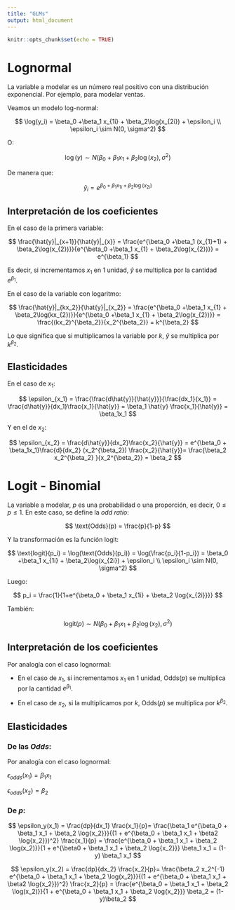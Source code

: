 ```yaml
---
title: "GLMs"
output: html_document
---
```


```r
knitr::opts_chunk$set(echo = TRUE)
```

# Lognormal

La variable a modelar es un número real positivo con una distribución exponencial. Por ejemplo, para modelar ventas.

Veamos un modelo log-normal:

$$
\log(y_i) = \beta_0 +\beta_1 x_{1i} + \beta_2\log(x_{2i}) + \epsilon_i \\
\epsilon_i \sim N(0, \sigma^2)
$$

O:

$$
\log(y) \sim N(\beta_0 + \beta_1 x_1 + \beta_2 \log(x_2), \sigma^2)
$$

De manera que:

$$
\hat{y}_i = e^{\beta_0 +\beta_1 x_{1i} + \beta_2\log(x_{2i})}
$$

## Interpretación de los coeficientes

En el caso de la primera variable:

$$
\frac{\hat{y}|_{x+1}}{\hat{y}|_{x}} = \frac{e^{\beta_0 +\beta_1 (x_{1}+1) + \beta_2\log(x_{2})}}{e^{\beta_0 +\beta_1 x_{1} + \beta_2\log(x_{2})}} = e^{\beta_1}
$$

Es decir, si incrementamos $x_1$ en 1 unidad, $\hat{y}$ se multiplica por la cantidad $e^{\beta_1}$.

En el caso de la variable con logaritmo:

$$
\frac{\hat{y}|_{kx_2}}{\hat{y}|_{x_2}} = \frac{e^{\beta_0 +\beta_1 x_{1} + \beta_2\log(kx_{2})}}{e^{\beta_0 +\beta_1 x_{1} + \beta_2\log(x_{2})}} = \frac{(kx_2)^{\beta_2}}{x_2^{\beta_2}} = k^{\beta_2}
$$

Lo que significa que si multiplicamos la variable por $k$, $\hat{y}$ se multiplica por $k^{\beta_2}$.

## Elasticidades

En el caso de $x_1$:

$$
\epsilon_{x_1} = \frac{\frac{d\hat{y}}{\hat{y}}}{\frac{dx_1}{x_1}} = \frac{d\hat{y}}{dx_1}\frac{x_1}{\hat{y}} = \beta_1 \hat{y} \frac{x_1}{\hat{y}} = \beta_1x_1
$$

Y en el de $x_2$:

$$
\epsilon_{x_2} = \frac{d\hat{y}}{dx_2}\frac{x_2}{\hat{y}} = e^{\beta_0 + \beta_1x_1}\frac{d}{dx_2} (x_2^{\beta_2}) \frac{x_2}{\hat{y}}= \frac{\beta_2 x_2^{\beta_2} }{x_2^{\beta_2}} = \beta_2
$$

# Logit - Binomial

La variable a modelar, $p$ es una probabilidad o una proporción, es decir, $0\leq p\leq1$. En este caso, se define la *odd ratio*:

$$
\text{Odds}(p) = \frac{p}{1-p}
$$

Y la transformación es la función $\text{logit}$:

$$
\text{logit}(p_i) = \log(\text{Odds}(p_i)) = \log(\frac{p_i}{1-p_i}) = \beta_0 +\beta_1 x_{1i} + \beta_2\log(x_{2i}) + \epsilon_i \\
\epsilon_i \sim N(0, \sigma^2)
$$

Luego:

$$
p_i = \frac{1}{1+e^{\beta_0 + \beta_1 x_{1i} + \beta_2 \log{x_{2i}}}}
$$

También:

$$
\text{logit}(p) \sim N(\beta_0 + \beta_1 x_1 + \beta_2 \log(x_2), \sigma^2)
$$

## Interpretación de los coeficientes

Por analogía con el caso lognormal:

-   En el caso de $x_1$, si incrementamos $x_1$ en 1 unidad, $\text{Odds}(p)$ se multiplica por la cantidad $e^{\beta_1}$.

-   En el caso de $x_2$, si la multiplicamos por $k$, $\text{Odds}(p)$ se multiplica por $k^{\beta_2}$.

## Elasticidades

### De las *Odds*:

Por analogía con el caso lognormal:

$\epsilon_{odds}(x_1) = \beta_1 x_1$

$\epsilon_{odds}(x_2) = \beta_2$

### De $p$:

$$
\epsilon_y(x_1) = \frac{dp}{dx_1} \frac{x_1}{p}= \frac{\beta_1 e^{\beta_0 + \beta_1 x_1 + \beta_2 \log{x_2}}}{(1 + e^{\beta_0 + \beta_1 x_1 + \beta2 \log{x_2}})^2} \frac{x_1}{p} = \frac{e^{\beta_0 + \beta_1 x_1 + \beta_2 \log(x_2)}}{1 + e^{\beta0 + \beta_1 x_1 + \beta_2 \log{x_2}}} \beta_1 x_1 = (1- y) \beta_1 x_1
$$

$$
\epsilon_y(x_2) = \frac{dp}{dx_2} \frac{x_2}{p}= \frac{\beta_2 x_2^{-1} e^{\beta_0 + \beta_1 x_1 + \beta_2 \log(x_2)}}{(1 + e^{\beta_0 + \beta_1 x_1 + \beta2 \log{x_2}})^2} \frac{x_2}{p} = \frac{e^{\beta_0 + \beta_1 x_1 + \beta_2 \log(x_2)}}{1 + e^{\beta_0 + \beta_1 x_1 + \beta_2 \log{x_2}}} \beta_2 = (1-y)\beta_2
$$
